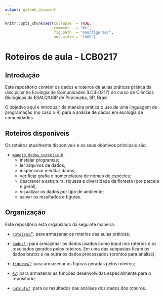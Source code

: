 ```yaml
---
output: github_document
---
```


<!-- README.md is generated from README.Rmd. Please edit that file -->


```r
knitr::opts_chunk$set(collapse  = TRUE,
                      comment   = "#>",
                      fig.path  = "man/figures/",
                      out.width = "100%")
```



Roteiros de aula - LCB0217
=========================================================


## Introdução

Este repositório contém os dados e roteiros de aulas práticas prática
da disciplina de Ecologia de Comunidades (LCB-0217) do curso de
Ciências Biológicas da ESALQ/USP de Piracicaba, SP, Brasil.

O objetivo aqui é introduzir de maneira prática o uso de uma linguagem
de programação (no caso o R) para a análise de dados em ecologia de
comunidades.


## Roteiros disponíveis

Os roteiros atualmente disponíveis e os seus objetivos principais são:

- [`manejo_dados_parcelas.R`](https://github.com/LimaRAF/LCB0217/tree/master/roteiros/manejo_dados_parcelas.R):
  * instalar programas;
  * ler arquivos de dados;
  * inspecionar e editar dados;
  * verificar grafia e nomenclatura de nomes de espécies;
  * descrever a estrutura, riqueza e diversidade da floresta (por parcela e geral);
  * visualizar os dados por tipo de ambiente;
  * salvar os resultados e figuras.


## Organização

Este repositório esta organizado da seguinte maneira:

- [`roteiros`/`](https://github.com/LimaRAF/LCB0217/tree/master/roteiros):
para armazenar os roterios das aulas práticas;

- [`dados`/`](https://github.com/LimaRAF/LCB0217/tree/master/dados):
para armazenar os dados usados como input nos roterios e os resultados
gerados pelos roteiros. Em uma das subpastas ficam os dados brutos e
na outra os dados processados (prontos para análise);

- [`figuras`/`](https://github.com/LimaRAF/LCB0217/tree/master/figuras):
para armazenar as figuras geradas pelos roteiros;

- [`R/`](https://github.com/LimaRAF/LCB0217/tree/master/R):
para armazenar as funções desenvolvidas especialmente para o repositório;

- [`outputs/`](https://github.com/LimaRAF/LCB0217/tree/master/R):
para os resultados das análises dos dados dos roteiros.


